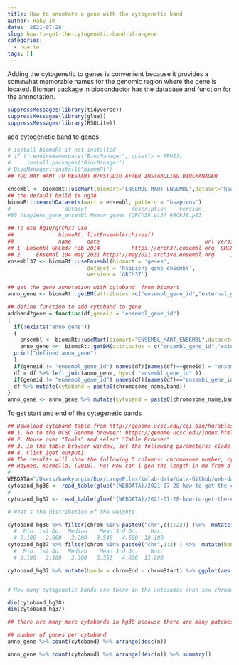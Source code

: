 ```yaml
---
title: How to annotate a gene with the cytogenetic band
author: Haky Im
date: '2021-07-28'
slug: how-to-get-the-cytogenetic-band-of-a-gene
categories:
  - how to
tags: []
---
```


Adding the cytogenetic to genes is convenient because it provides a somewhat memorable names for the genomic region where the gene is located. Biomart package in bioconductor has the database and function for the annnotation.

```r

suppressMessages(library(tidyverse))
suppressMessages(library(glue))
suppressMessages(library(RSQLite))

```

add cytogenetic band to genes
```r
# install biomaRt if not installed 
# if (!requireNamespace("BiocManager", quietly = TRUE))
#     install.packages("BiocManager")
# BiocManager::install("biomaRt")
## YOU MAY WANT TO RESTART R/RSTUDIO AFTER INSTAALLING BIOCMANAGER

ensembl <- biomaRt::useMart(biomart="ENSEMBL_MART_ENSEMBL",dataset="hsapiens_gene_ensembl")
## the default build is hg38
biomaRt::searchDatasets(mart = ensembl, pattern = "hsapiens")
#                 dataset              description    version
#80 hsapiens_gene_ensembl Human genes (GRCh38.p13) GRCh38.p13

## To use hg19/grch37 use
##              biomaRt::listEnsemblArchives()
##              name     date                                 url version current_release
## 1  Ensembl GRCh37 Feb 2014          https://grch37.ensembl.org  GRCh37                
## 2     Ensembl 104 May 2021 https://may2021.archive.ensembl.org     104               *
ensembl37 <- biomaRt::useEnsembl(biomart = 'genes', 
                         dataset = 'hsapiens_gene_ensembl',
                         version = 'GRCh37')

## get the gene annotation with cytoband  from biomart
anno_gene <- biomaRt::getBM(attributes =c("ensembl_gene_id","external_gene_name","chromosome_name","start_position","end_position","band", "gene_biotype"),mart=ensembl)

## define function to add cytoband to gene
addband2gene = function(df,geneid = "ensembl_gene_id")
{
  if(!exists("anno_gene"))
  {
    ensembl <- biomaRt::useMart(biomart="ENSEMBL_MART_ENSEMBL",dataset="hsapiens_gene_ensembl")
    anno_gene <<- biomaRt::getBM(attributes = c("ensembl_gene_id","external_gene_name","chromosome_name","start_position","end_position","band", "gene_biotype"),mart=ensembl )
  print("defined anno_gene")
  }
  if(geneid != "ensembl_gene_id") names(df)[names(df)==geneid] = "ensembl_gene_id" ## this is an ugly workaround - need to find a way to use rename_ for this but don't know how to specify a string instead of name in rename(geneid = "ensembl_gene_id")
  df = df %>% left_join(anno_gene, by=c( "ensembl_gene_id" ))
  if(geneid != "ensembl_gene_id") names(df)[names(df)=="ensembl_gene_id"] = geneid
  df %>% mutate(cytoband = paste0(chromosome_name,band))
}
anno_gene <- anno_gene %>% mutate(cytoband = paste0(chromosome_name,band))

```

To get start and end of the cytegenetic bands
```r
## Download cytoband table from http://genome.ucsc.edu/cgi-bin/hgTables
## 1. Go to the UCSC Genome browser: https://genome.ucsc.edu/index.html
## 2. Mouse over "Tools" and select "Table Browser"
## 3. In the table browser window, set the following parameters: clade = mammal, genome = human, assembly = hg38 (or other), group = Mapping and Sequencing, track = Chromosome Band, table = cytoBand, position = chr1 (or whatever chromosome you are interested in), output format = all fields from selected table, file type returned = plain text
## 4. Click [get output]
## The results will show the following 5 columns: chromosome number, cytoband start position, end position, cytoband name, and staining result.
## Haynes, Karmella. (2018). Re: How can i gen the length in mb from a cytoband?. Retrieved from: https://www.researchgate.net/post/How-can-i-gen-the-length-in-mb-from-a-cytoband/5b2147a0565fba5e2820b3de/citation/download.
#
WEBDATA="/Users/haekyungim/Box/LargeFiles/imlab-data/data-Github/web-data"
cytoband_hg38 <- read_table(glue("{WEBDATA}/2021-07-28-how-to-get-the-cytogenetic-band-of-a-gene/hgTables-cytoband-positions-hg38.txt"),comment = "#",guess_max = 10000)
#
cytoband_hg37 <- read_table(glue("{WEBDATA}/2021-07-28-how-to-get-the-cytogenetic-band-of-a-gene/hgTables-cytoband-positions-hg37.txt"),comment = "#",guess_max = 10000)

# What's the distribution of the weights

cytoband_hg38 %>% filter(chrom %in% paste0("chr",c(1:22)) )%>%  mutate(bandw = chromEnd - chromStart) %>% .[["bandw"]] %>% summary()/1e6
  #  Min. 1st Qu.  Median    Mean 3rd Qu.    Max. 
  # 0.100   2.000   3.200   3.545   4.600  18.100 
cytoband_hg37 %>% filter(chrom %in% paste0("chr",1:2) ) %>%  mutate(bandw = chromEnd - chromStart) %>% .[["bandw"]] %>% summary()/1e6
  #  Min. 1st Qu.  Median    Mean 3rd Qu.    Max. 
  # 0.100   2.100   3.300   3.552   4.600  15.200 

cytoband_hg37 %>% mutate(bandw = chromEnd - chromStart) %>% ggplot(aes(bandw,fill=chrom)) + geom_density(alpha=0.5)


# How many cytogenetic bands are there in the autosomes (non sex chromosomes nor mitochondria)

dim(cytoband_hg38)
dim(cytoband_hg37)

## there are many more cytobands in hg38 because there are many patches added after the official release of hg19
```

```r

## number of genes per cytoband
anno_gene %>% count(cytoband) %>% arrange(desc(n))

anno_gene %>% count(cytoband) %>% arrange(desc(n)) %>% summary()

```

